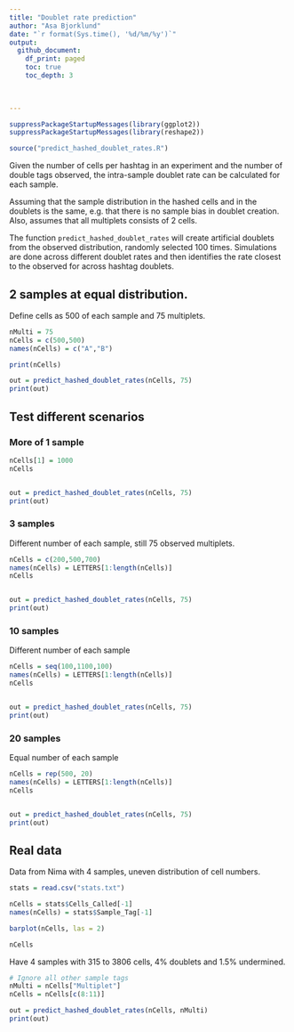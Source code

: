 ```yaml
---
title: "Doublet rate prediction"
author: "Asa Bjorklund"
date: "`r format(Sys.time(), '%d/%m/%y')`"
output:
  github_document:
    df_print: paged
    toc: true
    toc_depth: 3

          
      
---
```


```r
suppressPackageStartupMessages(library(ggplot2))
suppressPackageStartupMessages(library(reshape2))

source("predict_hashed_doublet_rates.R")
```


Given the number of cells per hashtag in an experiment and the number of double tags observed,  the intra-sample doublet rate can be calculated for each sample.

Assuming that the sample distribution in the hashed cells and in the doublets is the same, e.g. that there is no sample bias in doublet creation. Also, assumes that all multiplets consists of 2 cells.

The function `predict_hashed_doublet_rates` will create artificial doublets from the observed distribution, randomly selected 100 times. Simulations are done across different doublet rates and then identifies the rate closest to the observed for across hashtag doublets.


## 2 samples at equal distribution.

Define cells as 500 of each sample and 75 multiplets.

```r
nMulti = 75
nCells = c(500,500)
names(nCells) = c("A","B")

print(nCells)

out = predict_hashed_doublet_rates(nCells, 75)
print(out)

```

## Test different scenarios

### More of 1 sample

```r
nCells[1] = 1000
nCells


out = predict_hashed_doublet_rates(nCells, 75)
print(out)
```

### 3 samples

Different number of each sample, still 75 observed multiplets.

```r
nCells = c(200,500,700)
names(nCells) = LETTERS[1:length(nCells)]
nCells


out = predict_hashed_doublet_rates(nCells, 75)
print(out)
```


### 10 samples

Different number of each sample

```r
nCells = seq(100,1100,100)
names(nCells) = LETTERS[1:length(nCells)]
nCells


out = predict_hashed_doublet_rates(nCells, 75)
print(out)
```

### 20 samples

Equal number of each sample

```r
nCells = rep(500, 20)
names(nCells) = LETTERS[1:length(nCells)]
nCells


out = predict_hashed_doublet_rates(nCells, 75)
print(out)
```

## Real data

Data from Nima with 4 samples, uneven distribution of cell numbers.


```r
stats = read.csv("stats.txt")

nCells = stats$Cells_Called[-1]
names(nCells) = stats$Sample_Tag[-1]

barplot(nCells, las = 2)

nCells
```

Have 4 samples with 315 to 3806 cells, 4% doublets and 1.5% undermined.


```r
# Ignore all other sample tags
nMulti = nCells["Multiplet"]
nCells = nCells[c(8:11)]

out = predict_hashed_doublet_rates(nCells, nMulti)
print(out)
```



